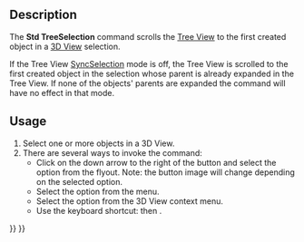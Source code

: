 <languages/>
<translate>

<!--T:1-->
{{Docnav
|[[Std_TreeDrag|TreeDrag]]
|[[Std_SelBack|SelBack]]
|[[Std_View_Menu|Std View Menu]]
|IconL=Std_TreeDrag.svg
|IconR=Std_SelBack.svg
|IconC=Freecad.svg
}}

<!--T:2-->
{{GuiCommand
|Name=Std TreeSelection
|MenuLocation=View → Tree View Actions → Go to Selection
|Workbenches=All
|Shortcut={{KEY|T}} {{KEY|G}}
|Version=0.19
}}

==Description== <!--T:3-->

<!--T:4-->
The '''Std TreeSelection''' command scrolls the [[Tree_View|Tree View]] to the first created object in a [[3D_View|3D View]] selection.

<!--T:5-->
If the Tree View [[Std_TreeSyncSelection|SyncSelection]] mode is off, the Tree View is scrolled to the first created object in the selection whose parent is already expanded in the Tree View. If none of the objects' parents are expanded the command will have no effect in that mode.

==Usage== <!--T:6-->

<!--T:7-->
# Select one or more objects in a 3D View.
# There are several ways to invoke the command:
#* Click on the down arrow to the right of the {{Button|[[Image:Std_TreeSyncView.svg|16px]]}} button and select the {{MenuCommand|[[Image:Std_TreeSelection.svg|16px]] Go to Selection}} option from the flyout. Note: the button image will change depending on the selected option.
#* Select the {{MenuCommand|View → Tree View Actions → [[Image:Std_TreeSelection.svg|16px]] Go to Selection}} option from the menu.
#* Select the {{MenuCommand|[[Image:Std_TreeSelection.svg|16px]] Go to Selection}} option from the 3D View context menu.
#* Use the keyboard shortcut: {{KEY|T}} then {{KEY|G}}.


<!--T:8-->
{{Docnav
|[[Std_TreeDrag|TreeDrag]]
|[[Std_SelBack|SelBack]]
|[[Std_View_Menu|Std View Menu]]
|IconL=Std_TreeDrag.svg
|IconR=Std_SelBack.svg
|IconC=Freecad.svg
}}

</translate>
{{Std_Base_navi{{#translation:}}}}
{{Userdocnavi{{#translation:}}}}
